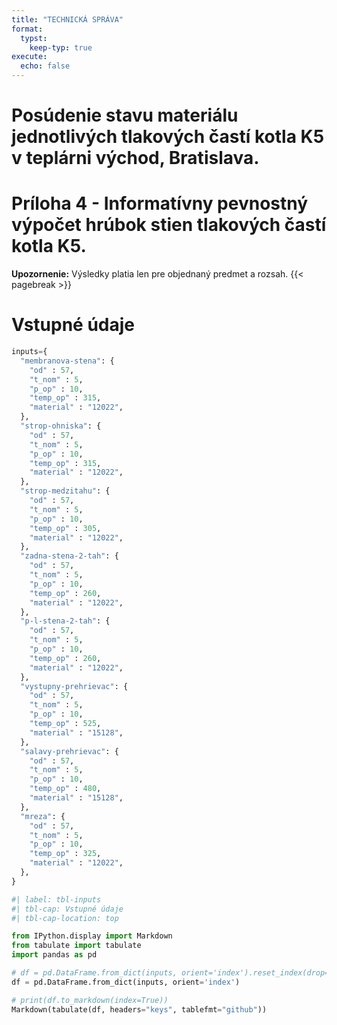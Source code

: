 ```yaml
---
title: "TECHNICKÁ SPRÁVA"
format:
  typst:
    keep-typ: true
execute:
  echo: false
---
```


# Posúdenie stavu materiálu jednotlivých tlakových častí kotla K5 v teplárni východ, Bratislava.
# Príloha 4 - Informatívny pevnostný výpočet hrúbok stien tlakových častí kotla K5.


```{=typst}
#text(10pt)[
#align(center+bottom)[
#table(
  columns: 5,
  align: left,
  rows: (auto, 15pt),
  [*Riešiteľ:*], [*Meno, priezvisko, titul*], [*Funkcia*], [*Dátum*], [*Podpis*],
  [], [Milan Baláž, Ing. PhD.],[výskumný pracovník], [30.04.2024],[],
  [], [], [], [],[],
  [], [], [], [],[],
  [], [], [], [],[],
  [], [], [], [],[],
  [*Preveril:*], [Peter Pastier, Ing.], [vedúci odd. materiálov a laborátorií], [30.04.2024],[],
  [*Schválil:*], [Peter Brziak, Ing. PhD.], [riaditeľ odd. materiálov a laborátorií], [30.04.2024],[],
)
]
]
```

**Upozornenie:** Výsledky platia len pre objednaný predmet a rozsah.
{{< pagebreak >}}


# Vstupné údaje

```python
inputs={
  "membranova-stena": {
    "od" : 57,
    "t_nom" : 5,
    "p_op" : 10,
    "temp_op" : 315,
    "material" : "12022",
  },
  "strop-ohniska": {
    "od" : 57,
    "t_nom" : 5,
    "p_op" : 10,
    "temp_op" : 315,
    "material" : "12022",
  },
  "strop-medzitahu": {
    "od" : 57,
    "t_nom" : 5,
    "p_op" : 10,
    "temp_op" : 305,
    "material" : "12022",
  },
  "zadna-stena-2-tah": {
    "od" : 57,
    "t_nom" : 5,
    "p_op" : 10,
    "temp_op" : 260,
    "material" : "12022",
  },
  "p-l-stena-2-tah": {
    "od" : 57,
    "t_nom" : 5,
    "p_op" : 10,
    "temp_op" : 260,
    "material" : "12022",
  },
  "vystupny-prehrievac": {
    "od" : 57,
    "t_nom" : 5,
    "p_op" : 10,
    "temp_op" : 525,
    "material" : "15128",
  },
  "salavy-prehrievac": {
    "od" : 57,
    "t_nom" : 5,
    "p_op" : 10,
    "temp_op" : 480,
    "material" : "15128",
  },
  "mreza": {
    "od" : 57,
    "t_nom" : 5,
    "p_op" : 10,
    "temp_op" : 325,
    "material" : "12022",
  },
}
```



```python
#| label: tbl-inputs
#| tbl-cap: Vstupné údaje
#| tbl-cap-location: top

from IPython.display import Markdown
from tabulate import tabulate
import pandas as pd

# df = pd.DataFrame.from_dict(inputs, orient='index').reset_index(drop=True)
df = pd.DataFrame.from_dict(inputs, orient='index')

# print(df.to_markdown(index=True))
Markdown(tabulate(df, headers="keys", tablefmt="github"))
```
